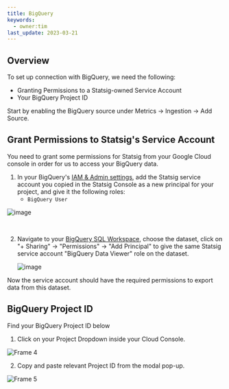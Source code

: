 ```yaml
---
title: BigQuery
keywords:
  - owner:tim
last_update: 2023-03-21
---
```


## Overview

To set up connection with BigQuery, we need the following:

- Granting Permissions to a Statsig-owned Service Account
- Your BigQuery Project ID

Start by enabling the BigQuery source under Metrics -> Ingestion -> Add Source. 

## Grant Permissions to Statsig's Service Account

You need to grant some permissions for Statsig from your Google Cloud console in order for us to access your BigQuery data.

1. In your BigQuery's [IAM & Admin settings](https://console.cloud.google.com/iam-admin/), add the Statsig service account you copied in the Statsig Console as a new principal for your project, and give it the following roles:
   - `BigQuery User`

![image](https://user-images.githubusercontent.com/87334575/198107543-b3bcc19a-3231-4128-be42-a5dd52fb168a.png)

<br />

2. Navigate to your [BigQuery SQL Workspace](https://console.cloud.google.com/bigquery), choose the dataset, click on "+ Sharing" -> "Permissions" -> "Add Principal" to give the same Statsig service account "BigQuery Data Viewer" role on the dataset.

   ![image](https://user-images.githubusercontent.com/77478330/175113611-90e618ad-f6e8-4005-933e-2a5660a14466.png)

Now the service account should have the required permissions to export data from this dataset.

## BigQuery Project ID

Find your BigQuery Project ID below

1. Click on your Project Dropdown inside your Cloud Console.

![Frame 4](https://user-images.githubusercontent.com/108023879/187518062-7027f682-d1fd-445e-9947-897e44ea929e.png)

2. Copy and paste relevant Project ID from the modal pop-up.

![Frame 5](https://user-images.githubusercontent.com/108023879/187517901-9e7fd237-8325-4254-a1bd-c75f0ea08497.png)
